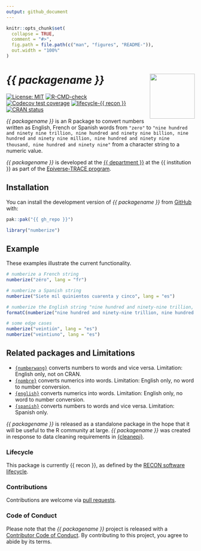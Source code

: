 ```yaml
---
output: github_document
---
```


<!-- README.md is generated from README.Rmd. Please edit that file. -->
<!-- The code to render this README is stored in .github/workflows/render-readme.yaml -->
<!-- Variables marked with double curly braces will be transformed beforehand: -->
<!-- `packagename` is extracted from the DESCRIPTION file -->
<!-- `gh_repo` is extracted via a special environment variable in GitHub Actions -->


```r
knitr::opts_chunk$set(
  collapse = TRUE,
  comment = "#>",
  fig.path = file.path(c("man", "figures", "README-")),
  out.width = "100%"
)
```

# _{{ packagename }}_ <img src="man/figures/logo.svg" align="right" width="120" />

<!-- badges: start -->
[![License: MIT](https://img.shields.io/badge/License-MIT-yellow.svg)](https://opensource.org/license/mit/)
[![R-CMD-check](https://github.com/{{ gh_repo }}/actions/workflows/R-CMD-check.yaml/badge.svg)](https://github.com/{{ gh_repo }}/actions/workflows/R-CMD-check.yaml)
[![Codecov test coverage](https://codecov.io/gh/{{ gh_repo }}/branch/main/graph/badge.svg)](https://app.codecov.io/gh/{{ gh_repo }}?branch=main)
[![lifecycle-{{ recon }}](https://www.reconverse.org/images/badge-{{ recon }}.svg)](https://www.reconverse.org/lifecycle.html#{{ recon }})
[![CRAN status](https://www.r-pkg.org/badges/version/{{ packagename }})](https://CRAN.R-project.org/package={{ packagename }})

<!-- badges: end -->

_{{ packagename }}_ is an R package to convert numbers written as English, French or Spanish words from `"zero"` to `"nine hundred and ninety nine trillion, nine hundred and ninety nine billion, nine hundred and ninety nine million, nine hundred and ninety nine thousand, nine hundred and ninety nine"` from a character string to a numeric value.

<!-- This sentence is optional and can be removed -->
_{{ packagename }}_ is developed at the [{{ department }}]({{ department_url }}) at the {{ institution }} as part of the [Epiverse-TRACE program](https://data.org/initiatives/epiverse/).


## Installation

You can install the development version of _{{ packagename }}_ from
[GitHub](https://github.com/) with:

```r
pak::pak("{{ gh_repo }}")
```

```r
library("numberize")
```
## Example

These examples illustrate the current functionality.

```r
# numberize a French string
numberize("zéro", lang = "fr")

# numberize a Spanish string
numberize("Siete mil quinientos cuarenta y cinco", lang = "es")

# numberize the English string "nine hundred and ninety-nine trillion, nine hundred and ninety-nine billion, nine hundred and ninety-nine million, nine hundred and ninety-nine thousand, nine hundred and ninety-nine" # nolint: line_length_linter.
formatC(numberize("nine hundred and ninety-nine trillion, nine hundred and ninety-nine billion, nine hundred and ninety-nine million, nine hundred and ninety-nine thousand, nine hundred and ninety-nine"), big.mark = ",", format = "fg") # nolint: line_length_linter.

# some edge cases
numberize("veintiún", lang = "es")
numberize("veintiuno", lang = "es")
```

## Related packages and Limitations
- [`{numberwang}`](https://github.com/coolbutuseless/numberwang) converts numbers to words and vice versa. Limitation: English only, not on CRAN.
- [`{nombre}`](https://cran.r-project.org/web/packages/nombre/index.html) converts numerics into words. Limitation: English only, no word to number conversion.
- [`{english}`](https://cran.r-project.org/web/packages/english/index.html) converts numerics into words. Limitation: English only, no word to number conversion.
- [`{spanish}`](https://cran.r-project.org/web/packages/spanish/index.html) converts numbers to words and vice versa. Limitation: Spanish only.

_{{ packagename }}_ is released as a standalone package in the hope that it will be useful to the R community at large. _{{ packagename }}_ was created in response to data cleaning requirements in [{cleanepi}](https://github.com/epiverse-trace/cleanepi).

### Lifecycle

This package is currently {{ recon }}, as defined by the [RECON software
lifecycle](https://www.reconverse.org/lifecycle.html).

### Contributions

Contributions are welcome via [pull requests](https://github.com/{{ gh_repo }}/pulls).

### Code of Conduct

Please note that the _{{ packagename }}_ project is released with a 
[Contributor Code of Conduct](https://github.com/epiverse-trace/.github/blob/main/CODE_OF_CONDUCT.md).
By contributing to this project, you agree to abide by its terms.
